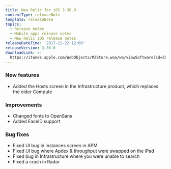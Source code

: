 ```yaml
---
title: New Relic for iOS 3.36.0
contentType: releaseNote
template: releaseNote
topics:
  - Release notes
  - Mobile apps release notes
  - New Relic iOS release notes
releaseDateTime: '2017-12-22 12:00'
releaseVersion: 3.36.0
downloadLink: >-
  https://itunes.apple.com/WebObjects/MZStore.woa/wa/viewSoftware?id=594038638&mt=8
---
```


### New features

* Added the Hosts screen in the Infrastructure product, which replaces the older Compute

### Improvements

* Changed fonts to OpenSans
* Added FaceID support

### Bug fixes

* Fixed UI bug in instances screen in APM
* Fixed UI bug where Apdex & throughput were swapped on the iPad
* Fixed bug in Infrastructure where you were unable to search
* Fixed a crash in Radar
